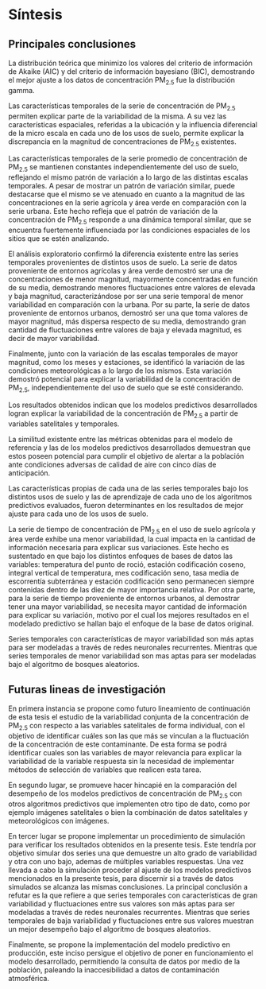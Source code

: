 #	Síntesis {#cap:sint} 

## Principales conclusiones 

  La distribución teórica que minimizo los valores del criterio de información de Akaike (AIC) y del criterio de información bayesiano (BIC), demostrando el mejor ajuste a los datos de concentración PM~2.5~ fue la distribución gamma. 
  
  Las características temporales de la serie de concentración de PM~2.5~ permiten explicar parte de la variabilidad de la misma. A su vez las características espaciales, referidas a la ubicación y la influencia diferencial de la micro escala en cada uno de los usos de suelo, permite explicar la discrepancia en la magnitud de concentraciones de PM~2.5~ existentes.
  
  Las características temporales de la serie promedio de concentración de PM~2.5~ se mantienen constantes independientemente del uso de suelo, reflejando el mismo patrón de variación a lo largo de las distintas escalas temporales. A pesar de mostrar un patrón de variación similar, puede destacarse que el mismo se ve atenuado en cuanto a la magnitud de las concentraciones en la serie agrícola y área verde en comparación con la serie urbana. Este hecho refleja que el patrón de variación de la concentración de PM~2.5~ responde a una dinámica temporal similar, que se encuentra fuertemente influenciada por las condiciones espaciales de los sitios que se estén analizando.  
  
  El análisis exploratorio confirmó la diferencia existente entre las series temporales provenientes de distintos usos de suelo. La serie de datos proveniente de entornos agrícolas y área verde demostró ser una de concentraciones de menor magnitud, mayormente concentradas en función de su media, demostrando menores fluctuaciones entre valores de elevada y baja magnitud, caracterizándose por ser una serie temporal de menor variabilidad en comparación con la urbana. Por su parte, la serie de datos proveniente de entornos urbanos, demostró ser una que toma valores de mayor magnitud, más dispersa respecto de su media, demostrando gran cantidad de fluctuaciones entre valores de baja y elevada magnitud, es decir de mayor variabilidad. 
  
  Finalmente, junto con la variación de las escalas temporales de mayor magnitud, como los meses y estaciones, se identificó la variación de las condiciones meteorológicas a lo largo de los mismos. Esta variación demostró potencial para explicar la variabilidad de la concentración de PM~2.5~, independientemente del uso de suelo que se esté considerando.
  
  Los resultados obtenidos indican que los modelos predictivos desarrollados logran explicar la variabilidad de la concentración de PM~2.5~ a partir de variables satelitales y temporales.
 
  La similitud existente entre las métricas obtenidas para el modelo de referencia  y las de los modelos predictivos desarrollados demuestran que estos poseen potencial para cumplir el objetivo de alertar a la población ante condiciones adversas de calidad de aire con cinco días de anticipación. 
 
  Las características propias de cada una de las series temporales bajo los distintos usos de suelo y las de aprendizaje de cada uno de los algoritmos predictivos evaluados, fueron determinantes en los resultados de mejor ajuste para cada uno de los usos de suelo. 

  La serie de tiempo de concentración de PM~2.5~ en el uso de suelo agrícola y área verde exhibe una menor variabilidad, la cual impacta en la cantidad de información necesaria para explicar sus variaciones. Este hecho es sustentado en que bajo los distintos enfoques de bases de datos las variables: temperatura del punto de roció, estación codificación coseno, integral vertical de temperatura, mes codificación seno, tasa media de escorrentía subterránea y estación codificación seno permanecen siempre contenidas dentro de las diez de mayor importancia relativa. Por otra parte, para la serie de tiempo proveniente de entornos urbanos, al demostrar tener una mayor variabilidad, se necesita mayor cantidad de información para explicar su variación, motivo por el cual los mejores resultados en el modelado predictivo se hallan bajo el enfoque de la base de datos original. 

  Series temporales con características de mayor variabilidad son más aptas para ser modeladas a través de redes neuronales recurrentes. Mientras que series temporales de menor variabilidad son mas aptas para ser modeladas bajo el algoritmo de bosques aleatorios. 
  
## Futuras lineas de investigación
  
  En primera instancia se propone como futuro lineamiento de continuación de esta tesis el estudio de la variabilidad conjunta de la concentración de PM~2.5~  con respecto a las variables satelitales de forma individual, con el objetivo de identificar cuáles son las que más se vinculan a la fluctuación de la concentración de este contaminante. De esta forma se podrá identificar cuales son las variables de mayor relevancia para explicar la variabilidad de la variable respuesta sin la necesidad de implementar métodos de selección de variables que realicen esta tarea. 
  
  En segundo lugar, se promueve hacer hincapié en la comparación del desempeño de los modelos predictivos de concentración de PM~2.5~  con otros algoritmos predictivos que implementen otro tipo de dato, como por ejemplo imágenes satelitales o bien la combinación de datos satelitales y meteorológicos con imágenes.
  
  En tercer lugar se propone implementar un procedimiento de simulación para verificar los resultados obtenidos en la presente tesis. Este tendría por objetivo simular dos series una que demuestre un alto grado de variabilidad y otra con uno bajo, ademas de múltiples variables respuestas. Una vez llevada a cabo la simulación proceder al ajuste de los modelos predictivos mencionados en la presente tesis, para discernir si a través de datos simulados se alcanza las mismas conclusiones. La principal conclusión a refutar es la que refiere a que series temporales con características de gran variabilidad y fluctuaciones entre sus valores son más aptas para ser modeladas a través de redes neuronales recurrentes. Mientras que series temporales de baja variabilidad y fluctuaciones entre sus valores muestran un mejor desempeño bajo el algoritmo de bosques aleatorios. 
  
  Finalmente, se propone la implementación del modelo predictivo en producción, este inciso persigue el objetivo de poner en funcionamiento el modelo desarrollado, permitiendo la consulta de datos por medio de la población, paleando la inaccesibilidad a datos de contaminación atmosférica.